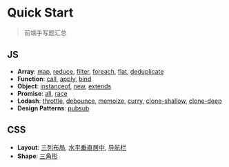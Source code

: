 # Quick Start
> 前端手写题汇总
## JS
- **Array**:
[map](/js/array#map),
[reduce](/js/array#reduce),
[filter](/js/array#filter),
[foreach](/js/array#foreach),
[flat](/js/array#flat),
[deduplicate](/js/array#deduplicate)
- **Function**:
[call](/js/function#call),
[apply](/js/function#apply),
[bind](/js/function#bind)
- **Object**:
[instanceof](/js/object#instanceof),
[new](/js/object#new),
[extends](/js/object#extends)
- **Promise**:
[all](/js/promise#all),
[race](/js/promise#race)
- **Lodash**:
[throttle](/js/lodash#throttle),
[debounce](/js/lodash#debounce),
[memoize](/js/lodash#memoize),
[curry](/js/lodash#curry),
[clone-shallow](/js/lodash#clone-shallow),
[clone-deep](/js/lodash#clone-deep)
- **Design Patterns**:
[pubsub](/js/design-patterns#pubsub)

## CSS
- **Layout**:
[三列布局](/css/layout#三列布局),
[水平垂直居中](/css/layout#水平垂直居中),
[导航栏](/css/layout#导航栏)
- **Shape**:
[三角形](/css/shape#三角形)